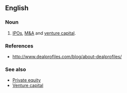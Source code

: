 ==English==

===Noun===
{{en-noun}}

# [[IPO]]s, [[M&A]] and [[venture capital]].

===References===
* http://www.dealprofiles.com/blog/about-dealprofiles/

===See also===
* [[Private equity]]
* [[Venture capital]]